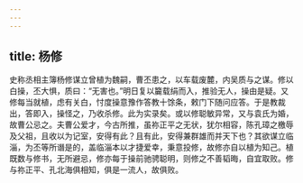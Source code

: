 ```yaml
---
---
---
```

title: 杨修
---

史称丞相主簿杨修谋立曾植为魏嗣，曹丕患之，以车载废麓，内吴质与之谋。修以白操，丕大惧，质曰：“无害也。”明日复以籭载绢而入，推验无人，操由是疑。又修每当就植，虑有关白，忖度操意豫作答教十馀条，敕门下随问应答。于是教裁出，答即入，操怪之，乃收杀修。此为实录矣。或以修聪敏异常，又与袁氏为婚，故曹公忌之。夫曹公爱才，今古所推，虽祢正平之无状，犹尔相容，陈孔璋之檄辱及父祖，且收以为记室，安得有此？且有此，安得兼群雄而并天下也？其欲谋立临淄，为丕等所谮是的，盖临淄本以才捷爱幸，秉意投修，故修亦自以植为知己。植既数与修书，无所避忌，修亦每于操前驰骋聪明，则修之不善韬晦，自宜取败。修与祢正平、孔北海俱相知，俱是一流人，故俱败。